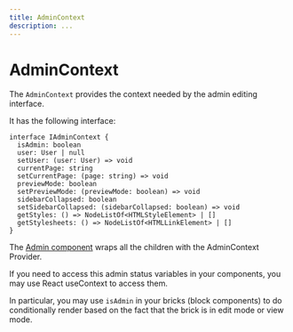 ```yaml
---
title: AdminContext
description: ...
---
```


# AdminContext

The `AdminContext` provides the context needed by the admin editing interface.

It has the following interface:

```tsx
interface IAdminContext {
  isAdmin: boolean
  user: User | null
  setUser: (user: User) => void
  currentPage: string
  setCurrentPage: (page: string) => void
  previewMode: boolean
  setPreviewMode: (previewMode: boolean) => void
  sidebarCollapsed: boolean
  setSidebarCollapsed: (sidebarCollapsed: boolean) => void
  getStyles: () => NodeListOf<HTMLStyleElement> | []
  getStylesheets: () => NodeListOf<HTMLLinkElement> | []
}
```

The [Admin component](/docs-api/components/admin) wraps all the children with the AdminContext Provider.

If you need to access this admin status variables in your components, you may use React useContext to access them.

In particular, you may use `isAdmin` in your bricks (block components) to do conditionally render based on the fact that the brick is in edit mode or view mode.
